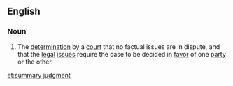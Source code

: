 ==English==
===Noun===
{{en-noun|head=[[summary]] [[judgment]]}}
# {{context|legal|lang=en}} The [[determination]] by a [[court]] that no factual issues are in dispute, and that the [[legal]] [[issue]]s require the case to be decided in [[favor]] of one [[party]] or the other.

[[et:summary judgment]]